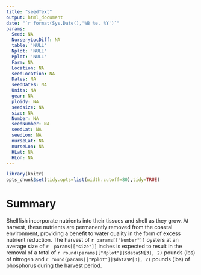 ```yaml
---
title: "seedText"
output: html_document
date: "`r format(Sys.Date(),'%B %e, %Y')`"
params: 
  Seed: NA
  NurseryLocDiff: NA
  table: 'NULL'
  Nplot: 'NULL'
  Pplot: 'NULL'
  Farm: NA
  Location: NA
  seedLocation: NA
  Dates: NA
  seedDates: NA
  Units: NA 
  gear: NA 
  ploidy: NA
  seedsize: NA  
  size: NA  
  Number: NA
  seedNumber: NA
  seedLat: NA
  seedLon: NA
  nurseLat: NA
  nurseLon: NA
  HLat: NA
  HLon: NA
---
```


```r
library(knitr)
opts_chunk$set(tidy.opts=list(width.cutoff=80),tidy=TRUE)
```

# **Summary**  
Shellfish incorporate nutrients into their tissues and shell as they grow. At harvest, these nutrients are permanently removed from the coastal environment, providing a benefit to water quality in the form of excess nutrient reduction. The harvest of `r params[["Number"]]` oysters at an average size of `r  params[["size"]]` inches is expected to result in the removal of a total of `r round(params[["Nplot"]]$data$N[3], 2)` pounds (lbs) of nitrogen and `r round(params[["Pplot"]]$data$P[3], 2)` pounds (lbs) of phosphorus during the harvest period.  
